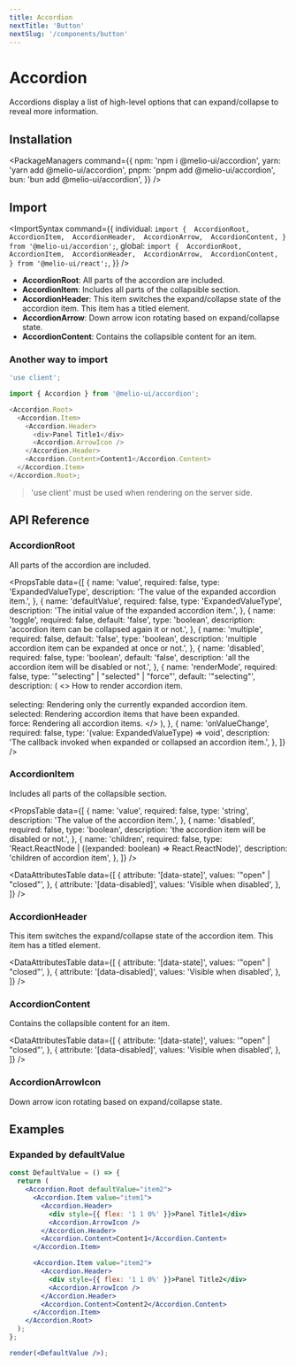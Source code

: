 ```yaml
---
title: Accordion
nextTitle: 'Button'
nextSlug: '/components/button'
---
```


# Accordion

<Description>
  Accordions display a list of high-level options that can expand/collapse to reveal more
  information.
</Description>

<DemoContainer>
  <AccordionDemo />
  <DemoCodeBlock component="accordion" />
</DemoContainer>

## Installation

<PackageManagers
  command={{
    npm: 'npm i @melio-ui/accordion',
    yarn: 'yarn add @melio-ui/accordion',
    pnpm: 'pnpm add @melio-ui/accordion',
    bun: 'bun add @melio-ui/accordion',
  }}
/>

## Import

<ImportSyntax
  command={{
    individual: `import { 
  AccordionRoot, 
  AccordionItem, 
  AccordionHeader, 
  AccordionArrow, 
  AccordionContent,
} from '@melio-ui/accordion';`,
    global: `import { 
  AccordionRoot, 
  AccordionItem, 
  AccordionHeader, 
  AccordionArrow, 
  AccordionContent, 
} from '@melio-ui/react';`,
  }}
/>

- **AccordionRoot**: All parts of the accordion are included.
- **AccordionItem**: Includes all parts of the collapsible section.
- **AccordionHeader**: This item switches the expand/collapse state of the accordion item. This item has a titled element.
- **AccordionArrow**: Down arrow icon rotating based on expand/collapse state.
- **AccordionContent**: Contains the collapsible content for an item.

### Another way to import

```js
'use client';

import { Accordion } from '@melio-ui/accordion';

<Accordion.Root>
  <Accordion.Item>
    <Accordion.Header>
      <div>Panel Title1</div>
      <Accordion.ArrowIcon />
    </Accordion.Header>
    <Accordion.Content>Content1</Accordion.Content>
  </Accordion.Item>
</Accordion.Root>;
```

> 'use client' must be used when rendering on the server side.

## API Reference

### AccordionRoot

All parts of the accordion are included.

<PropsTable
  data={[
    {
      name: 'value',
      required: false,
      type: 'ExpandedValueType',
      description: 'The value of the expanded accordion item.',
    },
    {
      name: 'defaultValue',
      required: false,
      type: 'ExpandedValueType',
      description: 'The initial value of the expanded accordion item.',
    },
    {
      name: 'toggle',
      required: false,
      default: 'false',
      type: 'boolean',
      description: 'accordion item can be collapsed again it or not.',
    },
    {
      name: 'multiple',
      required: false,
      default: 'false',
      type: 'boolean',
      description: 'multiple accordion item can be expanded at once or not.',
    },
    {
      name: 'disabled',
      required: false,
      type: 'boolean',
      default: 'false',
      description: 'all the accordion item will be disabled or not.',
    },
    {
      name: 'renderMode',
      required: false,
      type: '"selecting" | "selected" | "force"',
      default: '"selecting"',
      description: (
        <>
          How to render accordion item.
          <br />
          <br />
          selecting: Rendering only the currently expanded accordion item.
          <br />
          selected: Rendering accordion items that have been expanded.
          <br />
          force: Rendering all accordion items.
        </>
      ),
    },
    {
      name: 'onValueChange',
      required: false,
      type: '(value: ExpandedValueType) => void',
      description: 'The callback invoked when expanded or collapsed an accordion item.',
    },
  ]}
/>

### AccordionItem

Includes all parts of the collapsible section.

<PropsTable
  data={[
    {
      name: 'value',
      required: false,
      type: 'string',
      description: 'The value of the accordion item.',
    },
    {
      name: 'disabled',
      required: false,
      type: 'boolean',
      description: 'the accordion item will be disabled or not.',
    },
    {
      name: 'children',
      required: false,
      type: 'React.ReactNode | ((expanded: boolean) => React.ReactNode)',
      description: 'children of accordion item',
    },
  ]}
/>

<DataAttributesTable
  data={[
    {
      attribute: '[data-state]',
      values: '"open" | "closed"',
    },
    {
      attribute: '[data-disabled]',
      values: 'Visible when disabled',
    },
  ]}
/>

### AccordionHeader

This item switches the expand/collapse state of the accordion item. This item has a titled element.

<DataAttributesTable
  data={[
    {
      attribute: '[data-state]',
      values: '"open" | "closed"',
    },
    {
      attribute: '[data-disabled]',
      values: 'Visible when disabled',
    },
  ]}
/>

### AccordionContent

Contains the collapsible content for an item.

<DataAttributesTable
  data={[
    {
      attribute: '[data-state]',
      values: '"open" | "closed"',
    },
    {
      attribute: '[data-disabled]',
      values: 'Visible when disabled',
    },
  ]}
/>

### AccordionArrowIcon

Down arrow icon rotating based on expand/collapse state.

## Examples

### Expanded by defaultValue

```jsx render=true
const DefaultValue = () => {
  return (
    <Accordion.Root defaultValue="item2">
      <Accordion.Item value="item1">
        <Accordion.Header>
          <div style={{ flex: '1 1 0%' }}>Panel Title1</div>
          <Accordion.ArrowIcon />
        </Accordion.Header>
        <Accordion.Content>Content1</Accordion.Content>
      </Accordion.Item>

      <Accordion.Item value="item2">
        <Accordion.Header>
          <div style={{ flex: '1 1 0%' }}>Panel Title2</div>
          <Accordion.ArrowIcon />
        </Accordion.Header>
        <Accordion.Content>Content2</Accordion.Content>
      </Accordion.Item>
    </Accordion.Root>
  );
};

render(<DefaultValue />);
```

